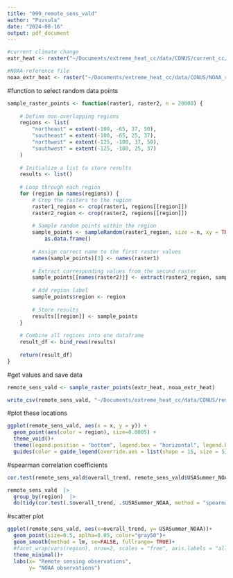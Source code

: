```yaml
---
title: "099_remote_sens_vald"
author: "Puvvula"
date: "2024-08-16"
output: pdf_document
---
```


```r
#current climate change
extr_heat <- raster("~/Documents/extreme_heat_cc/data/CONUS/current_cc/overall_trend.tif")

#NOAA-reference file
noaa_extr_heat <- raster("~/Documents/extreme_heat_cc/data/CONUS/NOAA_ref/USASummer_NOAA.tif")
```

#function to select random data points
```r
sample_raster_points <- function(raster1, raster2, n = 20000) {
    
    # Define non-overlapping regions
    regions <- list(
        "northeast" = extent(-100, -65, 37, 50),
        "southeast" = extent(-100, -65, 25, 37),
        "northwest" = extent(-125, -100, 37, 50),
        "southwest" = extent(-125, -100, 25, 37)
    )
    
    # Initialize a list to store results
    results <- list()
    
    # Loop through each region
    for (region in names(regions)) {
        # Crop the rasters to the region
        raster1_region <- crop(raster1, regions[[region]])
        raster2_region <- crop(raster2, regions[[region]])
        
        # Sample random points within the region
        sample_points <- sampleRandom(raster1_region, size = n, xy = TRUE) %>%
            as.data.frame()
        
        # Assign correct name to the first raster values
        names(sample_points)[3] <- names(raster1)
        
        # Extract corresponding values from the second raster
        sample_points[[names(raster2)]] <- extract(raster2_region, sample_points[, c("x", "y")])
        
        # Add region label
        sample_points$region <- region
        
        # Store results
        results[[region]] <- sample_points
    }
    
    # Combine all regions into one dataframe
    result_df <- bind_rows(results)
    
    return(result_df)
}
```

#get values and save data
```r
remote_sens_vald <- sample_raster_points(extr_heat, noaa_extr_heat)

write_csv(remote_sens_vald, "~/Documents/extreme_heat_cc/data/CONUS/remote_sens_validation.csv")
```

#plot these locations
```r
ggplot(remote_sens_vald, aes(x = x, y = y)) +
  geom_point(aes(color = region), size=0.0005) +
  theme_void()+
  theme(legend.position = "bottom", legend.box = "horizontal", legend.box.margin = margin(0, 0, 0, 0))+
  guides(color = guide_legend(override.aes = list(shape = 15, size = 5)))
```

#spearman correlation coefficients
```r
cor.test(remote_sens_vald$overall_trend, remote_sens_vald$USASummer_NOAA, method = "spearman")

remote_sens_vald  |>
  group_by(region)  |>
  do(tidy(cor.test(.$overall_trend, .$USASummer_NOAA, method = "spearman"))) 
```



#scatter plot
```r
ggplot(remote_sens_vald, aes(x=overall_trend, y= USASummer_NOAA))+
  geom_point(size=0.5, aplha=0.05, color="gray50")+
  geom_smooth(method = lm, se=FALSE, fullrange= TRUE)+
  #facet_wrap(vars(region), nrow=2, scales = "free", axis.labels = "all_y")+
  theme_minimal()+
  labs(x= "Remote sensing observations",
       y= "NOAA observations")
```


